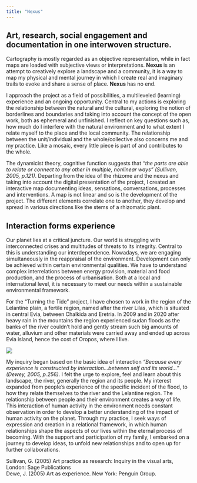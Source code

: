 ```yaml
---
title: "Nexus"
---
```


## Art, research, social engagement and documentation in one interwoven structure.  

Cartography is mostly regarded as an objective representation, while in fact maps are loaded with subjective views or interpretations. **Nexus** is an attempt to creatively explore a landscape and a community, it is a way to map my physical and mental journey in which I create real and imaginary trails to evoke and share a sense of place. **Nexus** has no end. 

I approach the project as a field of possibilities, a multileveled (learning) experience and an ongoing opportunity. Central to my actions is exploring the relationship between the natural and the cultural, exploring the notion of borderlines and boundaries and taking into account the concept of the open work, both as ephemeral and unfinished. I reflect on key questions such as, how much do I interfere with the natural environment and to what extent I relate myself to the place and the local community. The relationship between the unit/individual and the whole/collective also concerns me and my practice. Like a mosaic, every little piece is part of and contributes to the whole.   

The dynamicist theory, cognitive function suggests that *“the parts are able to relate or connect to any other in multiple, nonlinear ways” (Sullivan, 2005, p.121)*. Departing from the idea of the rhizome and the nexus and taking into account the digital presentation of the project, I created an interactive map documenting ideas, sensations, conversations, processes and interventions. A map is not linear and so is the development of the project. The different elements correlate one to another, they develop and spread in various directions like the stems of a rhizomatic plant.

<Gallery folder="about/draw" className="aspect-[160/116]" grid="5" />

## Interaction forms experience 

Our planet lies at a critical juncture. Our world is struggling with interconnected crises and multitudes of threats to its integrity. Central to this is understanding our interdependence. Nowadays, we are engaging simultaneously in the reappraisal of the environment. Development can only be achieved within certain environmental qualities. We have to understand complex interrelations between energy provision, material and food production, and the process of urbanisation. Both at a local and international level, it is necessary to meet our needs within a sustainable environmental framework. 

For the “Turning the Tide” project, I have chosen to work in the region of the Lelantine plain, a fertile region, named after the river Lilas, which is situated in central Evia, between Chalkida and Eretria. In 2009 and in 2020 after heavy rain in the mountains the region experienced sudan floods as the banks of the river couldn’t hold and gently stream such big amounts of water, alluvium and other materials were carried away and ended up across Evia island, hence the cost of Oropos, where I live.

![](about/cover.jpg)

My inquiry began based on the basic idea of interaction *“Because every experience is constructed by interaction…between self and its world…” (Dewey, 2005, p.256)*. I felt the urge to explore, feel and learn about this landscape, the river, generally the region and its people.
My interest expanded from people’s experience of the specific incident of the flood, to how they relate themselves to the river and the Lelantine region. The relationship between people and their environment creates a way of life. This interaction of human activity in the environment needs constant observation in order to develop a better understanding of the impact of human activity on the planet. Through my practice, I seek ways of expression and creation in a relational framework, in which human relationships shape the aspects of our lives within the eternal process of becoming. With the support and participation of my family, I embarked on a journey to develop ideas, to unfold  new relationships and to open up for further collaborations.


<div className="text-xs italic"> 
Sullivan, G. (2005) Art practice as research: Inquiry in the visual arts, London: Sage Publications <br/>
Dewe, J. (2005) Art as experience. New York: Penguin Group. 
</div>
